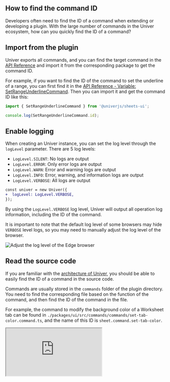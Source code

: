 

## How to find the command ID

Developers often need to find the ID of a command when extending or developing a plugin. With the large number of commands in the Univer ecosystem, how can you quickly find the ID of a command?

## Import from the plugin <VersionBadge version="0.2.0+" />

Univer exports all commands, and you can find the target command in the [API Reference](https://reference.univer.ai/en-US) and import it from the corresponding package to get the command ID.

For example, if you want to find the ID of the command to set the underline of a range, you can first find it in the [API Reference - Variable: SetRangeUnderlineCommand](https://reference.univer.ai/@univerjs/sheets-ui/index/variables/SetRangeUnderlineCommand). Then you can import it and get the command ID like this:

```typescript
import { SetRangeUnderlineCommand } from '@univerjs/sheets-ui';

console.log(SetRangeUnderlineCommand.id);
```

## Enable logging

When creating an Univer instance, you can set the log level through the `logLevel` parameter. There are 5 log levels:

- `LogLevel.SILENT`: No logs are output
- `LogLevel.ERROR`: Only error logs are output
- `LogLevel.WARN`: Error and warning logs are output
- `LogLevel.INFO`: Error, warning, and information logs are output
- `LogLevel.VERBOSE`: All logs are output

```diff
const univer = new Univer({
+  logLevel: LogLevel.VERBOSE,
});
```

By using the `LogLevel.VERBOSE` log level, Univer will output all operation log information, including the ID of the command.

It is important to note that the default log level of some browsers may hide `VERBOSE` level logs, so you may need to manually adjust the log level of the browser.

![Adjust the log level of the Edge browser](./find-the-command-id/01.png)

## Read the source code

If you are familiar with the [architecture of Univer](/introduction/architecture/univer), you should be able to easily find the ID of a command in the source code.

Commands are usually stored in the `commands` folder of the plugin directory. You need to find the corresponding file based on the function of the command, and then find the ID of the command in the file.

For example, the command to modify the background color of a Worksheet tab can be found in `./packages/ui/src/commands/commands/set-tab-color.command.ts`, and the name of this ID is `sheet.command.set-tab-color`.

<iframe 
  className="w-full h-[772px] mt-6"
  allow="clipboard-write"
  src="https://emgithub.com/iframe.html?target=https%3A%2F%2Fgithub.com%2Fdream-num%2Funiver%2Fblob%2Fdev%2Fpackages%2Fsheets%2Fsrc%2Fcommands%2Fcommands%2Fset-tab-color.command.ts%23L29-61&style=default&type=code&showBorder=on&showLineNumbers=on&showFileMeta=on&showFullPath=on&showCopy=on"
/>
